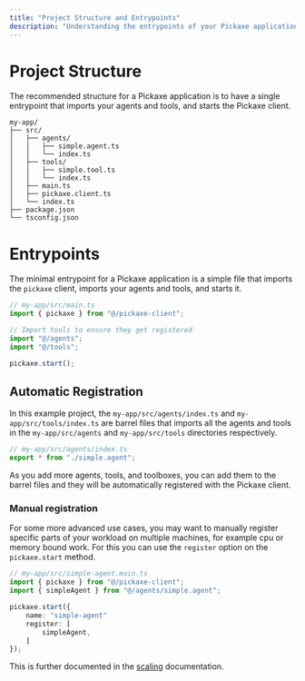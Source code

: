 ```yaml
---
title: "Project Structure and Entrypoints"
description: "Understanding the entrypoints of your Pickaxe application."
---
```


# Project Structure

The recommended structure for a Pickaxe application is to have a single entrypoint that imports your agents and tools, and starts the Pickaxe client.

```filesystem
my-app/
├── src/
│   ├── agents/
│   │   ├── simple.agent.ts
│   │   └── index.ts
│   ├── tools/
│   │   ├── simple.tool.ts
│   │   └── index.ts
│   ├── main.ts
│   ├── pickaxe.client.ts
│   └── index.ts
├── package.json
└── tsconfig.json
```

# Entrypoints

The minimal entrypoint for a Pickaxe application is a simple file that imports the `pickaxe` client, imports your agents and tools, and starts it.

```typescript
// my-app/src/main.ts
import { pickaxe } from "@/pickaxe-client";

// Import tools to ensure they get registered
import "@/agents";
import "@/tools";

pickaxe.start();
```

## Automatic Registration

In this example project, the `my-app/src/agents/index.ts`  and `my-app/src/tools/index.ts` are barrel files that imports all the agents and tools in the `my-app/src/agents` and `my-app/src/tools` directories respectively.

```typescript
// my-app/src/agents/index.ts
export * from "./simple.agent";
```

As you add more agents, tools, and toolboxes, you can add them to the barrel files and they will be automatically registered with the Pickaxe client.


### Manual registration

For some more advanced use cases, you may want to manually register specific parts of your workload on multiple machines, for example cpu or memory bound work. For this you can use the `register` option on the `pickaxe.start` method.

```typescript
// my-app/src/simple-agent.main.ts
import { pickaxe } from "@/pickaxe-client";
import { simpleAgent } from "@/agents/simple.agent";

pickaxe.start({
    name: "simple-agent"
    register: [
        simpleAgent,
    ]
});
```

This is further documented in the [scaling](../deployment/scaling) documentation.